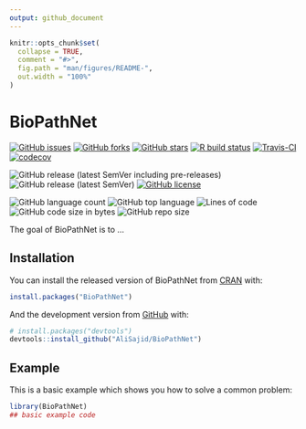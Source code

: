 ```yaml
---
output: github_document
---
```


<!-- README.md is generated from README.Rmd. Please edit that file -->

```r
knitr::opts_chunk$set(
  collapse = TRUE,
  comment = "#>",
  fig.path = "man/figures/README-",
  out.width = "100%"
)
```

# BioPathNet

<!-- badges: start -->
<!-- [![DOI](https://zenodo.org/badge/301042598.svg)](https://zenodo.org/badge/latestdoi/301042598) -->
[![GitHub issues](https://img.shields.io/github/issues/AliSajid/BioPathNet)](https://github.com/AliSajid/BioPathNet/issues)
[![GitHub forks](https://img.shields.io/github/forks/AliSajid/BioPathNet)](https://github.com/AliSajid/BioPathNet/network)
[![GitHub stars](https://img.shields.io/github/stars/AliSajid/BioPathNet)](https://github.com/AliSajid/BioPathNet/stargazers)
[![R build status](https://github.com/AliSajid/BioPathNet/workflows/R-CMD-check/badge.svg)](https://github.com/AliSajid/BioPathNet/actions)
[![Travis-CI](https://img.shields.io/travis/com/AliSajid/BioPathNet)]()
[![codecov](https://codecov.io/gh/AliSajid/BioPathNet/branch/main/graph/badge.svg?token=HP1VFCRZ0M)]()

![GitHub release (latest SemVer including pre-releases)](https://img.shields.io/github/v/release/AliSajid/BioPathNet?include_prereleases&label=latest-release)
![GitHub release (latest SemVer)](https://img.shields.io/github/v/release/AliSajid/BioPathNet?label=latest-stable)
[![GitHub license](https://img.shields.io/github/license/AliSajid/BioPathNet)](https://github.com/AliSajid/BioPathNet/blob/main/LICENSE)

![GitHub language count](https://img.shields.io/github/languages/count/AliSajid/BioPathNet)
![GitHub top language](https://img.shields.io/github/languages/top/AliSajid/BioPathNet)
![Lines of code](https://img.shields.io/tokei/lines/github/AliSajid/BioPathNet)
![GitHub code size in bytes](https://img.shields.io/github/languages/code-size/AliSajid/BioPathNet)
![GitHub repo size](https://img.shields.io/github/repo-size/AliSajid/BioPathNet)

<!-- badges: end -->

The goal of BioPathNet is to ...

## Installation

You can install the released version of BioPathNet from [CRAN](https://CRAN.R-project.org) with:

``` r
install.packages("BioPathNet")
```

And the development version from [GitHub](https://github.com/) with:

``` r
# install.packages("devtools")
devtools::install_github("AliSajid/BioPathNet")
```
## Example

This is a basic example which shows you how to solve a common problem:

```r
library(BioPathNet)
## basic example code
```
